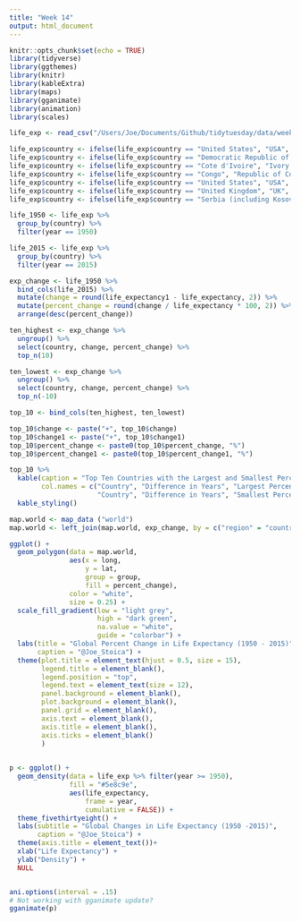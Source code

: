 ```yaml
---
title: "Week 14"
output: html_document
---
```


```r
knitr::opts_chunk$set(echo = TRUE)
library(tidyverse)
library(ggthemes)
library(knitr)
library(kableExtra)
library(maps)
library(gganimate)
library(animation)
library(scales)
```

```r
life_exp <- read_csv("/Users/Joe/Documents/Github/tidytuesday/data/week14.csv")
```

```r
life_exp$country <- ifelse(life_exp$country == "United States", "USA", life_exp$country)
life_exp$country <- ifelse(life_exp$country == "Democratic Republic of Congo", "Democratic Republic of the Congo", life_exp$country)
life_exp$country <- ifelse(life_exp$country == "Cote d'Ivoire", "Ivory Coast", life_exp$country)
life_exp$country <- ifelse(life_exp$country == "Congo", "Republic of Congo", life_exp$country)
life_exp$country <- ifelse(life_exp$country == "United States", "USA", life_exp$country)
life_exp$country <- ifelse(life_exp$country == "United Kingdom", "UK", life_exp$country)
life_exp$country <- ifelse(life_exp$country == "Serbia (including Kosovo)", "Serbia", life_exp$country)
```

```r
life_1950 <- life_exp %>% 
  group_by(country) %>% 
  filter(year == 1950)

life_2015 <- life_exp %>% 
  group_by(country) %>% 
  filter(year == 2015)

exp_change <- life_1950 %>% 
  bind_cols(life_2015) %>% 
  mutate(change = round(life_expectancy1 - life_expectancy, 2)) %>% 
  mutate(percent_change = round(change / life_expectancy * 100, 2)) %>% 
  arrange(desc(percent_change))

ten_highest <- exp_change %>% 
  ungroup() %>% 
  select(country, change, percent_change) %>% 
  top_n(10) 

ten_lowest <- exp_change %>% 
  ungroup() %>% 
  select(country, change, percent_change) %>% 
  top_n(-10)

top_10 <- bind_cols(ten_highest, ten_lowest)

top_10$change <- paste("+", top_10$change)
top_10$change1 <- paste("+", top_10$change1)
top_10$percent_change <- paste0(top_10$percent_change, "%")
top_10$percent_change1 <- paste0(top_10$percent_change1, "%")

top_10 %>% 
  kable(caption = "Top Ten Countries with the Largest and Smallest Percent Change in Life Expectancy (1950 - 2015)",
        col.names = c("Country", "Difference in Years", "Largest Percent Change",
                      "Country", "Difference in Years", "Smallest Percent Change")) %>% 
  kable_styling() 
```

```r
map.world <- map_data ("world")
map.world <- left_join(map.world, exp_change, by = c("region" = "country"))

ggplot() +
  geom_polygon(data = map.world,
               aes(x = long, 
                   y = lat,
                   group = group, 
                   fill = percent_change),
               color = "white",
               size = 0.25) +
  scale_fill_gradient(low = "light grey", 
                      high = "dark green",
                      na.value = "white",
                      guide = "colorbar") +
  labs(title = "Global Percent Change in Life Expectancy (1950 - 2015)",
       caption = "@Joe_Stoica") +
  theme(plot.title = element_text(hjust = 0.5, size = 15),
        legend.title = element_blank(), 
        legend.position = "top",
        legend.text = element_text(size = 12),
        panel.background = element_blank(),
        plot.background = element_blank(),
        panel.grid = element_blank(),
        axis.text = element_blank(),
        axis.title = element_blank(),
        axis.ticks = element_blank()
        )
  
```

```r
p <- ggplot() +
  geom_density(data = life_exp %>% filter(year >= 1950),
               fill = "#5e8c9e",
               aes(life_expectancy,
                   frame = year, 
                   cumulative = FALSE)) +
  theme_fivethirtyeight() +
  labs(subtitle = "Global Changes in Life Expectancy (1950 -2015)",
       caption = "@Joe_Stoica") + 
  theme(axis.title = element_text())+
  xlab("Life Expectancy") +
  ylab("Density") +
  NULL


ani.options(interval = .15)
# Not working with gganimate update?
gganimate(p)
```

